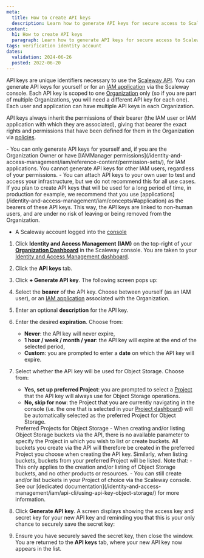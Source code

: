 ```yaml
---
meta:
  title: How to create API keys
  description: Learn how to generate API keys for secure access to Scaleway services.
content:
  h1: How to create API keys
  paragraph: Learn how to generate API keys for secure access to Scaleway services.
tags: verification identity account
dates:
  validation: 2024-06-26
  posted: 2022-06-20
---
```


API keys are unique identifiers necessary to use the [Scaleway API](https://www.scaleway.com/en/developers/api/). You can generate API keys for yourself or for an [IAM application](/identity-and-access-management/iam/concepts/#application) via the Scaleway console. Each API key is scoped to one [Organization](/identity-and-access-management/iam/concepts/#organization) only (so if you are part of multiple Organizations, you will need a different API key for each one). Each user and application can have multiple API keys in each Organization.

API keys always inherit the permissions of their bearer (the IAM user or IAM application with which they are associated), giving that bearer the exact rights and permissions that have been defined for them in the Organization via [policies](/identity-and-access-management/iam/concepts/#policy).

<Message type="important">
  - You can only generate API keys for yourself and, if you are the Organization Owner or have [IAMManager permissions](/identity-and-access-management/iam/reference-content/permission-sets/), for IAM applications. You cannot generate API keys for other IAM users, regardless of your permissions.
  - You can attach API keys to your own user to test and access your infrastructure, but we do not recommend this for all use cases.
</Message>

<Message type="tip">
  If you plan to create API keys that will be used for a long period of time, in production for example, we recommend that you use [applications](/identity-and-access-management/iam/concepts/#application) as the bearers of these API keys. This way, the API keys are linked to non-human users, and are under no risk of leaving or being removed from the Organization.
</Message>

<Macro id="requirements" />

- A Scaleway account logged into the [console](https://console.scaleway.com)

1. Click **Identity and Access Management (IAM)** on the top-right of your [**Organization Dashboard**](https://console.scaleway.com/organization) in the Scaleway console. You are taken to your [Identity and Access Management dashboard](https://console.scaleway.com/iam/users).
    <Lightbox src="scaleway-iam-users-dashboard.webp" alt="" />

2. Click the **API keys** tab.
3. Click **+ Generate API key**. The following screen pops up:
    <Lightbox src="scaleway-generate-api-key-new.webp" alt="The image shows a pop-up in the Scaleway console where you can set up the API key bearer, the description, expiration date and whether the key will be used for Object Storage" />

4. Select the **bearer** of the API key. Choose between yourself (as an IAM user), or an [IAM application](/identity-and-access-management/iam/concepts/#application) associated with the Organization.
5. Enter an optional **description** for the API key.
6. Enter the desired **expiration**. Choose from:
    - **Never**: the API key will never expire,
    - **1 hour / week / month / year**: the API key will expire at the end of the selected period,
    - **Custom**: you are prompted to enter a **date** on which the API key will expire.

7. Select whether the API key will be used for Object Storage. Choose from:
    - **Yes, set up preferred Project**: you are prompted to select a [Project](/identity-and-access-management/iam/concepts/#project) that the API key will always use for Object Storage operations.
    - **No, skip for now**: the Project that you are currently navigating in the console (i.e. the one that is selected in your [Project dashboard](/identity-and-access-management/organizations-and-projects/concepts/#project-dashboard)) will be automatically selected as the preferred Project for Object Storage.

    <Message type="note">
      Preferred Projects for Object Storage - When creating and/or listing Object Storage buckets via the API, there is no available parameter to specify the Project in which you wish to list or create buckets. All buckets you create via the API will therefore be created in the preferred Project you choose when creating the API key. Similarly, when listing buckets, buckets from your preferred Project will be listed.
      Note that:
        - This only applies to the creation and/or listing of Object Storage buckets, and no other products or resources.
        - You can still create and/or list buckets in your Project of choice via the Scaleway console.
      See our [dedicated documentation](/identity-and-access-management/iam/api-cli/using-api-key-object-storage/) for more information.
    </Message>

8. Click **Generate API key**. A screen displays showing the access key and secret key for your new API key and reminding you that this is your only chance to securely save the secret key:
    <Lightbox src="scaleway-generated-api-key-new.webp" alt="" />

9. Ensure you have securely saved the secret key, then close the window. You are returned to the **API keys** tab, where your new API key now appears in the list.


